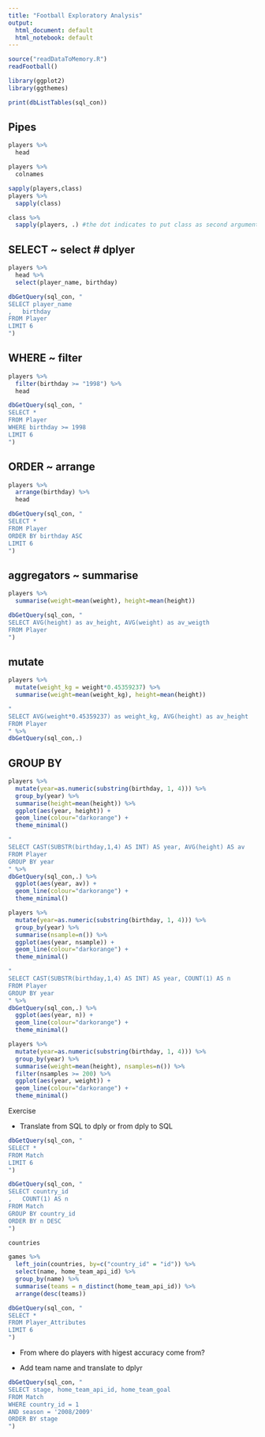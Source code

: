 ```yaml
---
title: "Football Exploratory Analysis"
output:
  html_document: default
  html_notebook: default
---
```


```r
source("readDataToMemory.R")
readFootball()

library(ggplot2)
library(ggthemes)

print(dbListTables(sql_con))
```

## Pipes

```r
players %>%
  head
```

```r
players %>%
  colnames
```
```r
sapply(players,class)
players %>%
  sapply(class)

class %>%
  sapply(players, .) #the dot indicates to put class as second argument
```



## SELECT ~ select # dplyer

```r
players %>%
  head %>%
  select(player_name, birthday)
```


```r
dbGetQuery(sql_con, "
SELECT player_name
,   birthday
FROM Player
LIMIT 6
")
```

## WHERE ~ filter

```r
players %>%
  filter(birthday >= "1998") %>%
  head
```
```r
dbGetQuery(sql_con, "
SELECT *
FROM Player
WHERE birthday >= 1998
LIMIT 6
")
```

## ORDER ~ arrange

```r
players %>%
  arrange(birthday) %>%
  head
```
```r
dbGetQuery(sql_con, "
SELECT *
FROM Player
ORDER BY birthday ASC
LIMIT 6
")
```

## aggregators ~ summarise

```r
players %>%
  summarise(weight=mean(weight), height=mean(height))
```

```r
dbGetQuery(sql_con, "
SELECT AVG(height) as av_height, AVG(weight) as av_weigth
FROM Player
")
```


## mutate

```r
players %>%
  mutate(weight_kg = weight*0.45359237) %>%
  summarise(weight=mean(weight_kg), height=mean(height))
```
```r
"
SELECT AVG(weight*0.45359237) as weight_kg, AVG(height) as av_height
FROM Player
" %>%
dbGetQuery(sql_con,.)
```

## GROUP BY
```r
players %>%
  mutate(year=as.numeric(substring(birthday, 1, 4))) %>%
  group_by(year) %>%
  summarise(height=mean(height)) %>%
  ggplot(aes(year, height)) +
  geom_line(colour="darkorange") +
  theme_minimal()
```

```r
"
SELECT CAST(SUBSTR(birthday,1,4) AS INT) AS year, AVG(height) AS av
FROM Player
GROUP BY year
" %>%
dbGetQuery(sql_con,.) %>%
  ggplot(aes(year, av)) +
  geom_line(colour="darkorange") +
  theme_minimal()
```



```r
players %>%
  mutate(year=as.numeric(substring(birthday, 1, 4))) %>%
  group_by(year) %>%
  summarise(nsample=n()) %>%
  ggplot(aes(year, nsample)) +
  geom_line(colour="darkorange") +
  theme_minimal()
```
```r
"
SELECT CAST(SUBSTR(birthday,1,4) AS INT) AS year, COUNT(1) AS n
FROM Player
GROUP BY year
" %>%
dbGetQuery(sql_con,.) %>%
  ggplot(aes(year, n)) +
  geom_line(colour="darkorange") +
  theme_minimal()
```

```r
players %>%
  mutate(year=as.numeric(substring(birthday, 1, 4))) %>%
  group_by(year) %>%
  summarise(weight=mean(height), nsamples=n()) %>%
  filter(nsamples >= 200) %>%
  ggplot(aes(year, weight)) +
  geom_line(colour="darkorange") +
  theme_minimal()
```

Exercise

* Translate from SQL to dply or from dply to SQL
```r
dbGetQuery(sql_con, "
SELECT *
FROM Match
LIMIT 6
")
```

```r
dbGetQuery(sql_con, "
SELECT country_id
,   COUNT(1) AS n
FROM Match
GROUP BY country_id
ORDER BY n DESC
")
```
```r
countries
```


```r
games %>%
  left_join(countries, by=c("country_id" = "id")) %>%
  select(name, home_team_api_id) %>%
  group_by(name) %>%
  summarise(teams = n_distinct(home_team_api_id)) %>%
  arrange(desc(teams))
```

```r
dbGetQuery(sql_con, "
SELECT *
FROM Player_Attributes
LIMIT 6
")

```

* From where do players with higest accuracy come from?

* Add team name and translate to dplyr

```r
dbGetQuery(sql_con, "
SELECT stage, home_team_api_id, home_team_goal
FROM Match
WHERE country_id = 1
AND season = '2008/2009'
ORDER BY stage
")
```




